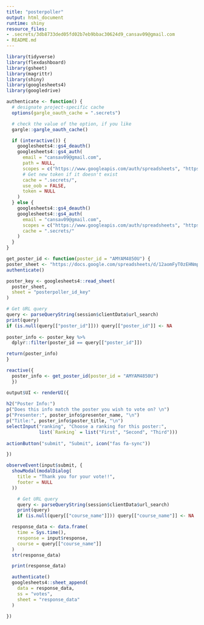 ```yaml
---
title: "posterpoller"
output: html_document
runtime: shiny
resource_files:
- .secrets/3db8733ded05fd02b7eb9bbac30624d9_cansav09@gmail.com
- README.md
---
```



```r
library(tidyverse)
library(flexdashboard)
library(gsheet)
library(magrittr)
library(shiny)
library(googlesheets4)
library(googledrive)

authenticate <- function() {
  # designate project-specific cache
  options(gargle_oauth_cache = ".secrets")

  # check the value of the option, if you like
  gargle::gargle_oauth_cache()

  if (interactive()) {
    googlesheets4::gs4_deauth()
    googlesheets4::gs4_auth(
      email = "cansav09@gmail.com",
      path = NULL,
      scopes = c("https://www.googleapis.com/auth/spreadsheets", "https://www.googleapis.com/auth/drive"),
      # Get new token if it doesn't exist
      cache = ".secrets/",
      use_oob = FALSE,
      token = NULL
    )
  } else {
    googlesheets4::gs4_deauth()
    googlesheets4::gs4_auth(
      email = "cansav09@gmail.com",
      scopes = c("https://www.googleapis.com/auth/spreadsheets", "https://www.googleapis.com/auth/drive"),
      cache = ".secrets/"
    )
  }
}
```


```r
get_poster_id <- function(poster_id = "AMYAM4850U") {
poster_sheet <- "https://docs.google.com/spreadsheets/d/12aomFyT0zEHNmpyCQoGdDh16P-bRp4Pkt4PCCrU7gYY/edit"
authenticate()

poster_key <- googlesheets4::read_sheet(
  poster_sheet, 
  sheet = "posterpoller_id_key"
)

# Get URL query
query <- parseQueryString(session$clientData$url_search)
print(query)
if (is.null(query[["poster_id"]])) query[["poster_id"]] <- NA
  
poster_info <- poster_key %>% 
  dplyr::filter(poster_id == query[["poster_id"]])

return(poster_info)
}
```

```r
reactive({
  poster_info <- get_poster_id(poster_id = "AMYAM4850U")
  })

```


```r
output$UI <- renderUI({
  
h2("Poster Info:")
p("Does this info match the poster you wish to vote on? \n") 
p("Presenter:", poster_info$presenter_name, "\n")
p("Title:", poster_info$poster_title, "\n") 
selectInput("ranking", "Choose a ranking for this poster:",
            list(`Ranking` = list("First", "Second", "Third")))
      
actionButton("submit", "Submit", icon("fas fa-sync"))

})
```


```r
observeEvent(input$submit, {
  showModal(modalDialog(
    title = "Thank you for your vote!!",
    footer = NULL
  ))

    # Get URL query
    query <- parseQueryString(session$clientData$url_search)
    print(query)
    if (is.null(query[["course_name"]])) query[["course_name"]] <- NA

  response_data <- data.frame(
    time = Sys.time(),
    response = input$response,
    course = query[["course_name"]]
  )
  str(response_data)

  print(response_data)

  authenticate()
  googlesheets4::sheet_append(
    data = response_data,
    ss = "votes",
    sheet = "response_data"
  )

})
```

<!-- Google tag (gtag.js) -->
<script async src="https://www.googletagmanager.com/gtag/js?id=G-QML6KR0YVW"></script>
<script>
  window.dataLayer = window.dataLayer || [];
  function gtag(){dataLayer.push(arguments);}
  gtag('js', new Date());

  gtag('config', 'G-QML6KR0YVW');
</script>
